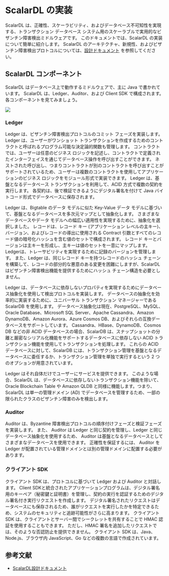 # ScalarDL の実装


<TranslationBanner />

ScalarDL は、正確性、スケーラビリティ、およびデータベース不可知性を実現する、トランザクション データベース システム用のスケーラブルで実用的なビザンチン障害検出ミドルウェアです。
このドキュメントでは、ScalarDL の実装について簡単に紹介します。
ScalarDL のアーキテクチャ、新規性、およびビザンチン障害検出プロトコルについては、[設計ドキュメント](design.mdx) を参照してください。

## ScalarDL コンポーネント

ScalarDL はデータベース上で動作するミドルウェアで、主に Java で書かれています。 ScalarDL は、Ledger、Auditor、および Client SDK で構成されます。 各コンポーネントを見てみましょう。

![](images/scalardl.png)

### Ledger

Ledger は、ビザンチン障害検出プロトコルのコミット フェーズを実装します。 Ledger は、ユーザーがワンショット トランザクションを作成するためのコントラクトと呼ばれるプログラム可能な決定論的関数も管理します。 コントラクトでは、ユーザーは任意のビジネス ロジックを記述し、コントラクトで定義されたインターフェイスを通じてデータベース操作を呼び出すことができます。 ネストされた呼び出し、つまりコントラクトが別のコントラクトを呼び出すことがサポートされているため、ユーザーは複数のコントラクトを使用してアプリケーションのビジネス ロジックをモジュール形式で実装できます。 Ledger は、基盤となるデータベース トランザクションを利用して、ACID 方式で複数の契約を実行します。 各契約は、後で検証できるようにデジタル署名を付けて Java バイトコード形式でデータベースに保存されます。

Ledger は、Bigtable のデータ モデルに似た Key-Value データ モデルに基づいて、基盤となるデータベースを多次元マップとして抽象化します。 さまざまなデータベースやデータ モデルへの幅広い適用性を実現するために、抽象化を選択しました。 レコードは、レコード キー (アプリケーション レベルの主キー)、バージョン、およびレコードの導出に使用される Contract 引数とすべてのレコード値の暗号化ハッシュを含む値のセットで構成されます。 レコード キーとバージョンは主キーを形成し、主キーは値のセットを一意にマップします。 Ledgerは、トレーサビリティを実現するために記録のバージョンを管理します。 また、Ledger は、同じレコード キーを持つレコードのハッシュ チェーンを構築して、レコードの部分的な悪意のある変更を困難にしますが、ScalarDL はビザンチン障害検出機能を提供するためにハッシュ チェーン構造を必要としません。

Ledger は、データベースに依存しないプロパティを実現するためにデータベース抽象化を使用して検出プロトコルを実装します。 データベースの抽象化を効率的に実装するために、ユニバーサル トランザクション マネージャーである ScalarDB を使用します。 データベース抽象化は現在、PostgreSQL、MySQL、Oracle Database、Microsoft SQL Server、Apache Cassandra、Amazon DynamoDB、Amazon Aurora、Azure Cosmos DB、およびそれらの互換データベースをサポートしています。 Cassandra、HBase、DynamoDB、Cosmos DB などの非 ACID データベースの場合、ScalarDB は、スナップショットの分離と厳密なシリアル化機能をサポートするデータベースに依存しない ACID トランザクション機能を使用してトランザクションを処理します。 これらの ACID データベースに対して、ScalarDB には、トランザクション管理を基盤となるデータベースに委任するか、トランザクション管理を単独で実行するという 2 つのオプションが用意されています。

Ledger はそれ自体だけでユーザーにサービスを提供できます。 このような場合、ScalarDL は、データベースに依存しないトランザクション機能を除いて、Oracle Blockchain Table や Amazon QLDB と同様に機能します。つまり、ScalarDL は単一の管理ドメイン (AD) でデータベースを管理するため、一部の限られたクラスのビザンチン障害のみを検出します。

### Auditor

Auditor は、Byzantine 障害検出プロトコルの順序付けフェーズと検証フェーズを実装します。 また、 Auditor は Ledger と同じ契約を管理し、Ledger と同じデータベース抽象化を使用するため、 Auditor は基盤となるデータベースとしてさまざまなデータベースを使用できます。
正確性を保証するには、 Auditor を Ledger が配置されている管理ドメインとは別の管理ドメインに配置する必要があります。

### クライアント SDK

クライアント SDK は、プロトコルに基づいて Ledger および Auditor と対話します。 Client SDKと統合されたアプリケーションプログラムは、デジタル署名用のキーペア（秘密鍵と証明書）を管理し、契約の実行を認証するためのデジタル署名付き実行リクエストを作成します。 デジタル署名されたリクエストはデータベースにも保存されるため、誰がリクエストを実行したかを特定できるため、システムのセキュリティと追跡可能性がさらに高まります。 クライアント SDK は、クライアントとサーバー間でシークレットを共有することで HMAC 認証を使用することもできます。 ただし、HMAC 署名を追加したリクエストでは、そのような否認防止を提供できません。
クライアント SDK は、Java、Node.js、ブラウザ内 JavaScript、Go などの複数の言語で作成されています。

## 参考文献

* [ScalarDL設計ドキュメント](design.mdx)
